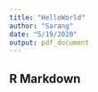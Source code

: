 ```yaml
---
title: "HelloWorld"
author: "Sarang"
date: "5/19/2020"
output: pdf_document
---
```


## R Markdown

